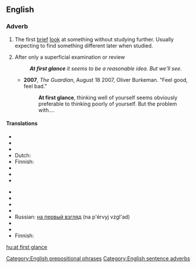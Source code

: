 {{also|at a glance|glance}}
==English==

===Adverb===
{{en-adv|pos=[[at]] [[first]] [[glance]]|-}}

# {{rfd-sense}} The first [[brief]] [[look]] at something without studying further. Usually expecting to find something different later when studied.
# After only a superficial examination or review
#: '''''At first glance''' it seems to be a reasonable idea. But we'll see.''
#* '''2007''', ''The Guardian'', August 18 2007,  Oliver Burkeman. "Feel good, feel bad."
#*: '''At first glance''', thinking well of yourself seems obviously preferable to thinking poorly of yourself. But the problem with....

====Translations====
{{trans-top|the first brief look}}
{{trans-mid}}
{{trans-bottom}}

{{trans-top|after only a superficial examination or review}}
* {{trreq|Arabic}}
* {{trreq|Armenian}}
* {{trreq|Chinese}}
* Dutch: {{t-|nl|op het eerste gezicht}}
* Finnish: {{t|fi|ensisilmäyksellä}}
* {{trreq|French}}
* {{trreq|German}}
* {{trreq|Hindi}}
{{trans-mid}}
* {{trreq|Italian}}
* {{trreq|Japanese}}
* {{trreq|Korean}}
* {{trreq|Portuguese}}
* Russian: [[на первый взгляд]] (na p'érvyj vzgl'ad)
* {{trreq|Spanish}}
* {{trreq|Vietnamese}}
* Finnish: {{t|fi|ensinäkemältä}}
{{trans-bottom}}

[[Category:English prepositional phrases]]
[[Category:English sentence adverbs]]

[[hu:at first glance]]